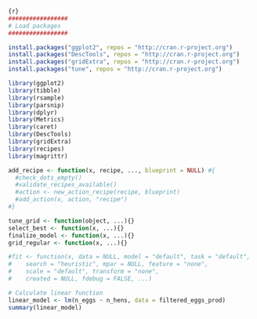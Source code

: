 ```r

{r}
#################
# Load packages
#################

install.packages("ggplot2", repos = "http://cran.r-project.org")
install.packages("DescTools", repos = "http://cran.r-project.org")
install.packages("gridExtra", repos = "http://cran.r-project.org")
install.packages("tune", repos = "http://cran.r-project.org")

library(ggplot2)
library(tibble)
library(rsample)
library(parsnip)
library(dplyr)
library(Metrics)
library(caret)
library(DescTools)
library(gridExtra)
library(recipes)
library(magrittr)

add_recipe <- function(x, recipe, ..., blueprint = NULL) #{
  #check_dots_empty()
  #validate_recipes_available()
  #action <- new_action_recipe(recipe, blueprint)
  #add_action(x, action, "recipe")
#}

tune_grid <- function(object, ...){}
select_best <- function(x, ...){}
finalize_model <- function(x, ...){}
grid_regular <- function(x, ...){}

#fit <- function(x, data = NULL, model = "default", task = "default", 
#    search = "heuristic", mpar = NULL, feature = "none", 
#    scale = "default", transform = "none", 
#    created = NULL, fdebug = FALSE, ...)

# Calculate linear function
linear_model <- lm(n_eggs ~ n_hens, data = filtered_eggs_prod)
summary(linear_model)
```
